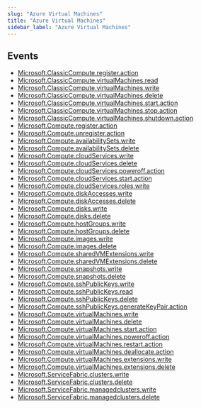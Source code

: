 ```yaml
---
slug: "Azure Virtual Machines"
title: "Azure Virtual Machines"
sidebar_label: "Azure Virtual Machines"
---
```


## Events

- [Microsoft.ClassicCompute.register.action](/azure/threats/azurevirtualmachines/rules/microsoft.classiccompute.register.action)
- [Microsoft.ClassicCompute.virtualMachines.read](/azure/threats/azurevirtualmachines/rules/microsoft.classiccompute.virtualmachines.read)
- [Microsoft.ClassicCompute.virtualMachines.write](/azure/threats/azurevirtualmachines/rules/microsoft.classiccompute.virtualmachines.write)
- [Microsoft.ClassicCompute.virtualMachines.delete](/azure/threats/azurevirtualmachines/rules/microsoft.classiccompute.virtualmachines.delete)
- [Microsoft.ClassicCompute.virtualMachines.start.action](/azure/threats/azurevirtualmachines/rules/microsoft.classiccompute.virtualmachines.start.action)
- [Microsoft.ClassicCompute.virtualMachines.stop.action](/azure/threats/azurevirtualmachines/rules/microsoft.classiccompute.virtualmachines.stop.action)
- [Microsoft.ClassicCompute.virtualMachines.shutdown.action](/azure/threats/azurevirtualmachines/rules/microsoft.classiccompute.virtualmachines.shutdown.action)
- [Microsoft.Compute.register.action](/azure/threats/azurevirtualmachines/rules/microsoft.compute.register.action)
- [Microsoft.Compute.unregister.action](/azure/threats/azurevirtualmachines/rules/microsoft.compute.unregister.action)
- [Microsoft.Compute.availabilitySets.write](/azure/threats/azurevirtualmachines/rules/microsoft.compute.availabilitysets.write)
- [Microsoft.Compute.availabilitySets.delete](/azure/threats/azurevirtualmachines/rules/microsoft.compute.availabilitysets.delete)
- [Microsoft.Compute.cloudServices.write](/azure/threats/azurevirtualmachines/rules/microsoft.compute.cloudservices.write)
- [Microsoft.Compute.cloudServices.delete](/azure/threats/azurevirtualmachines/rules/microsoft.compute.cloudservices.delete)
- [Microsoft.Compute.cloudServices.poweroff.action](/azure/threats/azurevirtualmachines/rules/microsoft.compute.cloudservices.poweroff.action)
- [Microsoft.Compute.cloudServices.start.action](/azure/threats/azurevirtualmachines/rules/microsoft.compute.cloudservices.start.action)
- [Microsoft.Compute.cloudServices.roles.write](/azure/threats/azurevirtualmachines/rules/microsoft.compute.cloudservices.roles.write)
- [Microsoft.Compute.diskAccesses.write](/azure/threats/azurevirtualmachines/rules/microsoft.compute.diskaccesses.write)
- [Microsoft.Compute.diskAccesses.delete](/azure/threats/azurevirtualmachines/rules/microsoft.compute.diskaccesses.delete)
- [Microsoft.Compute.disks.write](/azure/threats/azurevirtualmachines/rules/microsoft.compute.disks.write)
- [Microsoft.Compute.disks.delete](/azure/threats/azurevirtualmachines/rules/microsoft.compute.disks.delete)
- [Microsoft.Compute.hostGroups.write](/azure/threats/azurevirtualmachines/rules/microsoft.compute.hostgroups.write)
- [Microsoft.Compute.hostGroups.delete](/azure/threats/azurevirtualmachines/rules/microsoft.compute.hostgroups.delete)
- [Microsoft.Compute.images.write](/azure/threats/azurevirtualmachines/rules/microsoft.compute.images.write)
- [Microsoft.Compute.images.delete](/azure/threats/azurevirtualmachines/rules/microsoft.compute.images.delete)
- [Microsoft.Compute.sharedVMExtensions.write](/azure/threats/azurevirtualmachines/rules/microsoft.compute.sharedvmextensions.write)
- [Microsoft.Compute.sharedVMExtensions.delete](/azure/threats/azurevirtualmachines/rules/microsoft.compute.sharedvmextensions.delete)
- [Microsoft.Compute.snapshots.write](/azure/threats/azurevirtualmachines/rules/microsoft.compute.snapshots.write)
- [Microsoft.Compute.snapshots.delete](/azure/threats/azurevirtualmachines/rules/microsoft.compute.snapshots.delete)
- [Microsoft.Compute.sshPublicKeys.write](/azure/threats/azurevirtualmachines/rules/microsoft.compute.sshpublickeys.write)
- [Microsoft.Compute.sshPublicKeys.read](/azure/threats/azurevirtualmachines/rules/microsoft.compute.sshpublickeys.read)
- [Microsoft.Compute.sshPublicKeys.delete](/azure/threats/azurevirtualmachines/rules/microsoft.compute.sshpublickeys.delete)
- [Microsoft.Compute.sshPublicKeys.generateKeyPair.action](/azure/threats/azurevirtualmachines/rules/microsoft.compute.sshpublickeys.generatekeypair.action)
- [Microsoft.Compute.virtualMachines.write](/azure/threats/azurevirtualmachines/rules/microsoft.compute.virtualmachines.write)
- [Microsoft.Compute.virtualMachines.delete](/azure/threats/azurevirtualmachines/rules/microsoft.compute.virtualmachines.delete)
- [Microsoft.Compute.virtualMachines.start.action](/azure/threats/azurevirtualmachines/rules/microsoft.compute.virtualmachines.start.action)
- [Microsoft.Compute.virtualMachines.poweroff.action](/azure/threats/azurevirtualmachines/rules/microsoft.compute.virtualmachines.poweroff.action)
- [Microsoft.Compute.virtualMachines.restart.action](/azure/threats/azurevirtualmachines/rules/microsoft.compute.virtualmachines.restart.action)
- [Microsoft.Compute.virtualMachines.deallocate.action](/azure/threats/azurevirtualmachines/rules/microsoft.compute.virtualmachines.deallocate.action)
- [Microsoft.Compute.virtualMachines.extensions.write](/azure/threats/azurevirtualmachines/rules/microsoft.compute.virtualmachines.extensions.write)
- [Microsoft.Compute.virtualMachines.extensions.delete](/azure/threats/azurevirtualmachines/rules/microsoft.compute.virtualmachines.extensions.delete)
- [Microsoft.ServiceFabric.clusters.write](/azure/threats/azurevirtualmachines/rules/microsoft.servicefabric.clusters.write)
- [Microsoft.ServiceFabric.clusters.delete](/azure/threats/azurevirtualmachines/rules/microsoft.servicefabric.clusters.delete)
- [Microsoft.ServiceFabric.managedclusters.write](/azure/threats/azurevirtualmachines/rules/microsoft.servicefabric.managedclusters.write)
- [Microsoft.ServiceFabric.managedclusters.delete](/azure/threats/azurevirtualmachines/rules/microsoft.servicefabric.managedclusters.delete)

